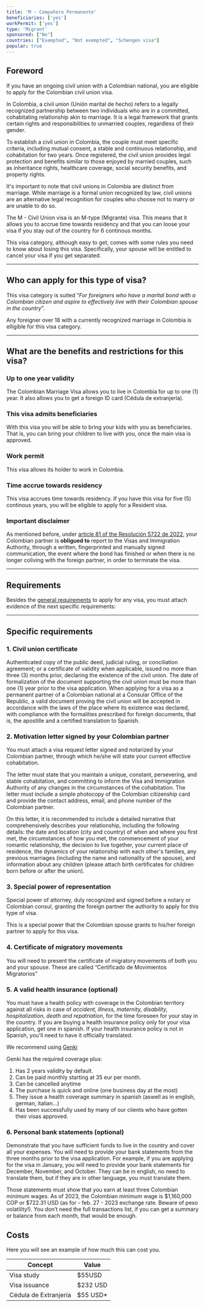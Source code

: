 ```yaml
---
title: 'M - Compañero Permanente'
beneficiaries: ['yes']
workPermit: ['yes']
type: 'Migrant'
sponsored: ["No"]
countries: ["Exempted", "Not exempted", "Schengen visa"]
popular: true
---
```

## Foreword

If you have an ongoing civil union with a Colombian national, you are eligible to apply for the Colombian civil union visa.

In Colombia, a civil union (Unión marital de hecho) refers to a legally recognized partnership between two individuals who are in a committed, cohabitating relationship akin to marriage. It is a legal framework that grants certain rights and responsibilities to unmarried couples, regardless of their gender.

To establish a civil union in Colombia, the couple must meet specific criteria, including mutual consent, a stable and continuous relationship, and cohabitation for two years. Once registered, the civil union provides legal protection and benefits similar to those enjoyed by married couples, such as inheritance rights, healthcare coverage, social security benefits, and property rights.

It's important to note that civil unions in Colombia are distinct from marriage. While marriage is a formal union recognized by law, civil unions are an alternative legal recognition for couples who choose not to marry or are unable to do so.

The M - Civil Union visa is an M-type (Migrante) visa. This means that it allows you to accrue time towards residency and that you can loose your visa if you stay out of the country for 6 continous months.

This visa category, although easy to get, comes with some rules you need to know about losing this visa. Specifically, your spouse will be entitled to cancel your visa if you get separated.

---

## Who can apply for this type of visa?

This visa category is suited “*For foreigners who have a marital bond with a Colombian citizen and aspire to effectively live with their Colombian spouse in the country*”.

Any foreigner over 18 with a currently recognized marriage in Colombia is elligible for this visa category.

---

## What are the benefits and restrictions for this visa?

### **Up to one year validity**

The Colombian Marriage Visa allows you to live in Colombia for up to one (1) year. It also allows you to get a foreign ID card (Cédula de extranjería).

### **This visa admits beneficiaries**

With this visa you will be able to bring your kids with you as beneficiaries. That is, you can bring your children to live with you, once the main visa is approved.

### W**ork permit**

This visa allows its holder to work in Colombia.

### T**ime accrue towards residency**

This visa accrues time towards residency. If you have this visa for five (5) continous years, you will be eligible to apply for a Resident visa.

### **Important disclaimer**

As mentioned before, under [article 81 of the Resolución 5722 de 2022](https://www.cancilleria.gov.co/sites/default/files/Normograma/docs/resolucion_minrelaciones_5477_2022.htm#81), your Colombian partner is **obligued to** report to the Visas and Immigration Authority, through a written, fingerprinted and manually signed communication, the event where the bond has finished or when there is no longer coliving with the foreign partner, in order to terminate the visa. 

---

## Requirements

Besides the [general requirements](https://www.notion.so/General-visa-application-rules-1dc2c565143e4adb95086f993f184e36?pvs=21) to apply for any visa, you must attach evidence of the next specific requirements:

---

## Specific requirements

### 1. Civil union certificate

Authenticated copy of the public deed, judicial ruling, or conciliation agreement; or a certificate of validity when applicable, issued no more than three (3) months prior, declaring the existence of the civil union. The date of formalization of the document supporting the civil union must be more than one (1) year prior to the visa application.
When applying for a visa as a permanent partner of a Colombian national at a Consular Office of the Republic, a valid document proving the civil union will be accepted in accordance with the laws of the place where its existence was declared, with compliance with the formalities prescribed for foreign documents, that is, the apostille and a certified translation to Spanish.

### 2. Motivation letter signed by your Colombian partner

You must attach a visa request letter signed and notarized by your Colombian partner, through which he/she will state your current effective cohabitation. 

The letter must state that you maintain a unique, constant, persevering, and stable cohabitation, and committing to inform the Visa and Immigration Authority of any changes in the circumstances of the cohabitation. The letter must include a simple photocopy of the Colombian citizenship card and provide the contact address, email, and phone number of the Colombian partner.

On this letter, it is recommended to include a detailed narrative that comprehensively describes your relationship,  including the following details: the date and location (city and country) of when and where you first met, the circumstances of how you met, the commencement of your romantic relationship, the decision to live together, your current place of residence, the dynamics of your relationship with each other's families, any previous marriages (including the name and nationality of the spouse), and information about any children (please attach birth certificates for children born before or after the union).

### 3. Special power of representation

Special power of attorney, duly recognized and signed before a notary or Colombian consul, granting the foreign partner the authority to apply for this type of visa.

This is a special power that the Colombian spouse grants to his/her foreign partner to apply for this visa.

### 4. Certificate of migratory movements

You will need to present the certificate of migratory movements of both you and your spouse. These are called “Certificado de Movimientos Migratorios”

### 5. A valid **health insurance (optional)**

You must have a health policy with coverage in the Colombian territory against all risks in case of *accident, illness, maternity, disability, hospitalization, death and repatriation*, for the time foreseen for your stay in the country. If you are buying a health insurance policy only for your visa application, get one in spanish. If your health insurance policy is not in Spanish, you'll need to have it officially translated.

We recommend using [Genki](https://genki.world/?with=capitaleme)

Genki has the required coverage plus: 

1. Has 2 years validity by default. 
2. Can be paid monthly starting at 35 eur per month. 
3. Can be cancelled anytime 
4. The purchase is quick and online (one business day at the most) 
5. They issue a health coverage summary in spanish (aswell as in english, german, italian…) 
6. Has been successfully used by many of our clients who have gotten their visas approved.

### 6. Personal **bank statements (optional)**

Demonstrate that you have sufficient funds to live in the country and cover all your expenses. You will need to provide your bank statements from the three months prior to the visa application. For example, if you are applying for the visa in January, you will need to provide your bank statements for December, November, and October. They can be in english, no need to translate them, but if they are in other language, you must translate them.

Those statements must show that you earn at least three Colombian minimum wages. As of 2023, the Colombian minimum wage is $1,160,000 COP or $722.31 USD (as for - feb. 27 - 2023 exchange rate. Beware of peso volatility!). You don’t need the full transactions list, if you can get a summary or balance from each month, that would be enough.

## Costs

Here you will see an example of how much this can cost you.

| Concept | Value |
| --- | --- |
| Visa study | $55USD |
| Visa issuance | $232 USD |
| Cédula de Extranjería | $55 USD* |